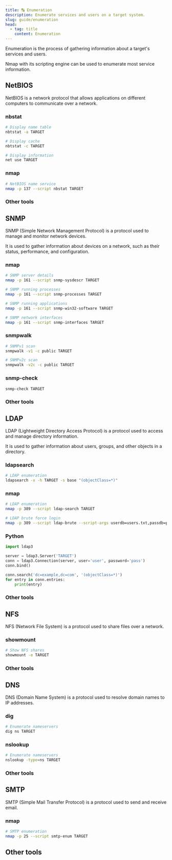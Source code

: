```yaml
---
title: 🔠 Enumeration
description: Enumerate services and users on a target system.
slug: guide/enumeration
head:
  - tag: title
    content: Enumeration
---
```



Enumeration is the process of gathering information about a target's services and users.

<Aside type="tip">
  Nmap with its scripting engine can be used to enumerate most service
  information.
</Aside>

## NetBIOS

NetBIOS is a network protocol that allows applications on different computers to communicate over a network.

### nbstat

```bash
# Display name table
nbtstat -a TARGET

# Display cache
nbtstat -c TARGET

# Display information
net use TARGET
```

### nmap

```bash
# NetBIOS name service
nmap -p 137 --script nbstat TARGET
```

### Other tools

<LinkCard
  title="nbtenum"
  description="NetBIOS enumeration tool"
  href="https://nbtenum.sourceforge.net/"
  target="_blank"
/>

## SNMP

SNMP (Simple Network Management Protocol) is a protocol used to manage and monitor network devices.

It is used to gather information about devices on a network, such as their status, performance, and configuration.

### nmap

```bash
# SNMP server details
nmap -p 161 --script snmp-sysdescr TARGET

# SNMP running processes
nmap -p 161 --script snmp-processes TARGET

# SNMP running applications
nmap -p 161 --script snmp-win32-software TARGET

# SNMP network interfaces
nmap -p 161 --script snmp-interfaces TARGET
```

### snmpwalk

```bash
# SNMPv1 scan
snmpwalk -v1 -c public TARGET

# SNMPv2c scan
snmpwalk -v2c -c public TARGET
```

### snmp-check

```bash
snmp-check TARGET
```

### Other tools

<LinkCard
  title="SoftPerfect Network Scanner"
  description="SNMP, HTTP, and SSH enumeration tool"
  href="https://www.softperfect.com/products/networkscanner/"
  target="_blank"
/>

## LDAP

LDAP (Lightweight Directory Access Protocol) is a protocol used to access and manage directory information.

It is used to gather information about users, groups, and other objects in a directory.

### ldapsearch

```bash
# LDAP enumeration
ldapsearch -x -h TARGET -s base "(objectClass=*)"
```

### nmap

```bash
# LDAP enumeration
nmap -p 389 --script ldap-search TARGET

# LDAP brute force login
nmap -p 389 --script ldap-brute --script-args userdb=users.txt,passdb=pass.txt TARGET
```

### Python

```py
import ldap3

server = ldap3.Server('TARGET')
conn = ldap3.Connection(server, user='user', password='pass')
conn.bind()

conn.search('dc=example,dc=com', '(objectClass=*)')
for entry in conn.entries:
    print(entry)
```

### Other tools

<LinkCard
  title="Active Directory Explorer"
  description="Active Directory enumeration tool from Sysinternals"
  href="https://learn.microsoft.com/en-us/sysinternals/downloads/adexplorer"
  target="_blank"
/>

## NFS

NFS (Network File System) is a protocol used to share files over a network.

### showmount

```bash
# Show NFS shares
showmount -e TARGET
```

### Other tools

<LinkCard
  title="SuperEnum"
  description="Enumeration tool for NFS and SMB"
  href="https://github.com/p4pentest/SuperEnum"
  target="_blank"
/>

<LinkCard
  title="RPCScan"
  description="RPC enumeration tool"
  href="https://github.com/hegusung/RPCScan"
  target="_blank"
/>

## DNS

DNS (Domain Name System) is a protocol used to resolve domain names to IP addresses.

### dig

```bash
# Enumerate nameservers
dig ns TARGET
```

### nslookup

```bash
# Enumerate nameservers
nslookup -type=ns TARGET
```

### Other tools

<LinkCard
  title="dnsrecon"
  description="DNS enumeration tool"
  href="https://github.com/darkoperator/dnsrecon"
  target="_blank"
/>

## SMTP

SMTP (Simple Mail Transfer Protocol) is a protocol used to send and receive email.

### nmap

```bash
# SMTP enumeration
nmap -p 25 --script smtp-enum TARGET
```

## Other tools

<LinkCard
  title="Global Network Inventory"
  description="Network inventory and monitoring tool"
  href="https://magnetosoft.com/product-global-network-inventory/"
  target="_blank"
/>

<LinkCard
  title="Advanced IP Scanner"
  description="A free network scanner for Windows"
  href="https://www.advanced-ip-scanner.com/"
  target="_blank"
/>

<LinkCard
  title="enum4linux"
  description="Linux tool for enumerating information from Windows and Samba systems"
  href="https://github.com/CiscoCXSecurity/enum4linux"
  target="_blank"
/>
